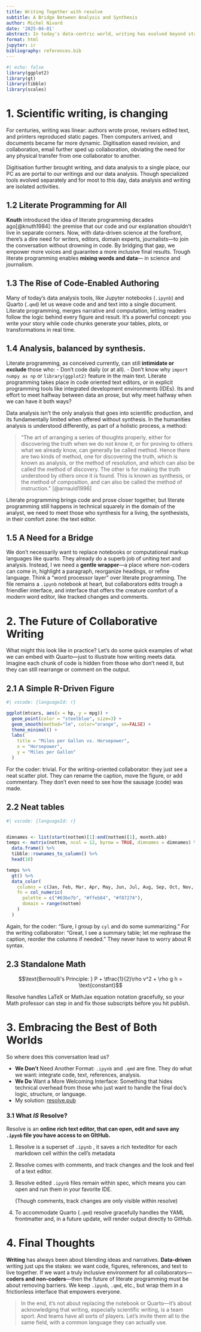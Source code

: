 ```yaml
---
title: Writing Together with resolve
subtitle: A Bridge Between Analysis and Synthesis
author: Michel Nivard
date: '2025-04-01'
abstract: In today's data-centric world, writing has evolved beyond static pages. Many of us rely on code-enabled documents (think `.ipynb` notebooks or Quarto `.qmd` files) to combine text, data analysis, and visuals in one place. Yet these documents can alienate those who don't code. Those who shape ideas, refine language, or provide domain expertise—without touching the code. Resolve was developed to lower the barrier for non-coders, the synthesists, while keepig the dociment, and the text close to the source data, facilitating the analists. Resolve is an online texteditor developed with one goal in mind, broadening access to collaborative scientific and creative writing for everyone.
format: html
jupyter: ir
bibliography: references.bib
---
```


```r
#| echo: false
library(ggplot2)
library(gt)
library(tibble)
library(scales)
```

# 1. Scientific writing, is changing

For centuries, writing was linear: authors wrote prose, revisers edited text, and printers reproduced static pages. Then computers arrived, and documents became far more dynamic. Digitisation eased revision, and collaboration, email further sped up collaboration, obviating the need for any physical transfer from one collaborator to another.

Digitisation further brought writing, and data analysis to a single place, our PC as are portal to our writings and our data analysis. Though specialized tools evolved separately and for most to this day, data analysis and writing are isolated activities.

## 1.2 Literate Programming for All

**Knuth** introduced the idea of literate programming decades ago[@knuth1984]: the premise that our code and our explanation shouldn’t live in separate corners. Now, with data-driven science at the forefront, there’s a dire need for writers, editors, domain experts, journalists—to join the conversation without drowning in code. By bridging that gap, we empower more voices and guarantee a more inclusive final results. Trough literate programming enables **mixing words and data**— in science and journalism.

## 1.3 The Rise of Code-Enabled Authoring

Many of today's data analysis tools, like Jupyter notebooks (`.ipynb`) and Quarto (`.qmd`) let us weave code and and text into a single document. Literate programming, merges narrative and computation, letting readers follow the logic behind every figure and result. It's a powerful concept: you write your story while code chunks generate your tables, plots, or transformations in real time.

## 1.4 Analysis, balanced by synthesis.

Literate programming, as conceived currently, can still **intimidate or exclude** those who: - Don’t code daily (or at all). - Don’t know why `import numpy as np` or `library(ggplot2)` feature in the main text. Literate programming takes place in code oriented text editors, or in explicit programming tools like integrated development environments (IDEs). Its and effort to meet halfway between data an prose, but why meet halfway when we can have it both ways?

Data analysis isn't the only analysis that goes into scientific production, and its fundamentally limited when offered without synthesis. In the humanities analysis is understood differently, as part of a holistic process, a method:

> "The art of arranging a series of thoughts properly, either for discovering the truth when we do not know it, or for proving to others what we already know, can generally be called method. Hence there are two kinds of method, one for discovering the truth, which is known as analysis, or the method of resolution, and which can also be called the method of discovery. The other is for making the truth understood by others once it is found. This is known as synthesis, or the method of composition, and can also be called the method of instruction." [@arnauld1996]

Literate programming brings code and prose closer together, but literate programming still happens in technical squarely in the domain of the analyst, we need to meet those who synthesis for a living, the synthesists, in their comfort zone: the text editor.

## 1.5 A Need for a Bridge

We don’t necessarily want to replace notebooks or computational markup languages like quarto. They already do a superb job of uniting text and analysis. Instead, I we need a **gentle wrapper**—a place where non-coders can come in, highlight a paragraph, reorganize headings, or refine language. Think a “word processor layer” over literate programming. The file remains a `.ipynb` notebook at heart, but collaborators edits trough a friendlier interface, and interface that offers the creature comfort of a modern word editor, like tracked changes and comments.

# 2. The Future of Collaborative Writing

What might this look like in practice? Let’s do some quick examples of what we can embed with Quarto—just to illustrate how writing meets data. Imagine each chunk of code is hidden from those who don't need it, but they can still rearrange or comment on the output.

## 2.1 A Simple R-Driven Figure

```r
#| vscode: {languageId: r}

ggplot(mtcars, aes(x = hp, y = mpg)) +
  geom_point(color = "steelblue", size=3) +
  geom_smooth(method="lm", color="orange", se=FALSE) +
  theme_minimal() +
  labs(
    title = "Miles per Gallon vs. Horsepower",
    x = "Horsepower",
    y = "Miles per Gallon"
  )
```

For the coder: trivial. For the writing-oriented collaborator: they just see a neat scatter plot. They can rename the caption, move the figure, or add commentary. They don’t even need to see how the sausage (code) was made.

## 2.2 Neat tables

```r
#| vscode: {languageId: r}


dimnames <- list(start(nottem)[1]:end(nottem)[1], month.abb)
temps <- matrix(nottem, ncol = 12, byrow = TRUE, dimnames = dimnames) %>% 
  data.frame() %>% 
  tibble::rownames_to_column() %>% 
  head(10)

temps %>% 
  gt() %>% 
  data_color(
    columns = c(Jan, Feb, Mar, Apr, May, Jun, Jul, Aug, Sep, Oct, Nov, Dec),
    fn = col_numeric(
      palette = c("#63be7b", "#ffeb84", "#f87274"),
      domain = range(nottem)
    )
  )
```

Again, for the coder: “Sure, I group by `cyl` and do some summarizing.” For the writing collaborator: “Great, I see a summary table; let me rephrase the caption, reorder the columns if needed.” They never have to worry about R syntax.

## 2.3 Standalone Math

$$\text{Bernoulli's Principle: } P + \tfrac{1}{2}\rho v^2 + \rho g h = \text{constant}$$

Resolve handles LaTeX or MathJax equation notation gracefully, so your Math professor can step in and fix those subscripts before you hit publish.

# 3. Embracing the Best of Both Worlds

So where does this conversation lead us?

-   **We Don’t** Need Another Format: `.ipynb` and `.qmd` are fine. They do what we want: integrate code, text, references, analysis.
-   **We Do** Want a More Welcoming Interface: Something that hides technical overhead from those who just want to handle the final doc’s logic, structure, or language.
-   My solution: [resolve.pub](www.resolve.pub)

### 3.1 What *IS* Resolve?

Resolve is an **online rich text editor, that can open, edit and save any `.ipynb` file you have access to on GItHub.**

1.  Resolve is a superset of `.ipynb` , it saves a rich texteditor for each markdown cell within the cell's metadata

2.  Resolve comes with comments, and track changes and the look and feel of a text editor.

3.  Resolve edited `.ipynb` files remain within spec, which means you can open and run them in your favorite IDE.

    (Though comments, track changes are only visible within resolve)

4.  To accommodate Quarto (`.qmd`) resolve gracefully handles the YAML frontmatter and, in a future update, will render output directly to GitHub.

# 4. Final Thoughts

**Writing** has always been about blending ideas and narratives. **Data-driven** writing just ups the stakes: we want code, figures, references, and text to live together. If we want a truly inclusive environment for all collaborators—**coders and non-coders**—then the future of literate programming must be about removing barriers. We keep `.ipynb`, `.qmd`, etc., but wrap them in a frictionless interface that empowers everyone.

> In the end, it’s not about replacing the notebook or Quarto—it’s about acknowledging that writing, especially scientific writing, is a team sport. And teams have all sorts of players. Let’s invite them all to the same field, with a common language they can actually use.